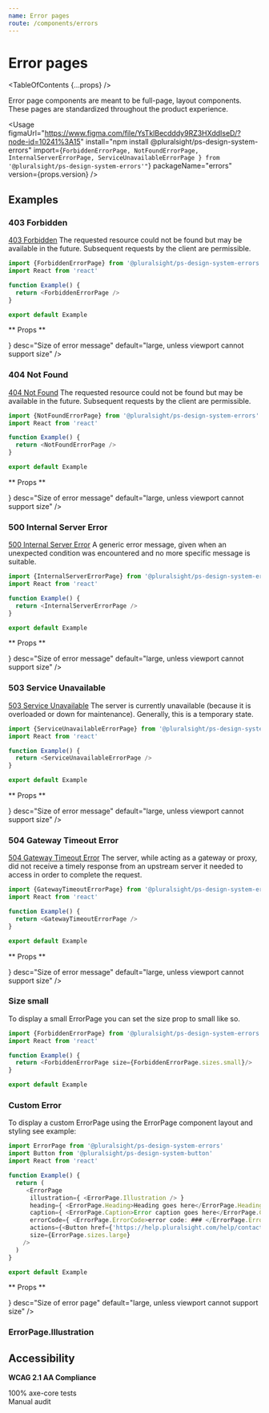 ```yaml
---
name: Error pages
route: /components/errors
---
```



# Error pages

<TableOfContents {...props} />

<Intro>
  Error page components are meant to be full-page, layout components. These
  pages are standardized throughout the product experience.
</Intro>

<Usage
  figmaUrl="https://www.figma.com/file/YsTklBecdddy9RZ3HXddIseD/?node-id=10241%3A15"
  install="npm install @pluralsight/ps-design-system-errors"
  import={`
  ForbiddenErrorPage,
  NotFoundErrorPage,
  InternalServerErrorPage,
  ServiceUnavailableErrorPage
} from '@pluralsight/ps-design-system-errors'"
  `}
  packageName="errors"
  version={props.version}
/>

## Examples

### 403 Forbidden

[403 Forbidden](https://httpstatuses.com/403) The requested resource could not be found but may be available in the future. Subsequent requests by the client are permissible.

```typescript
import {ForbiddenErrorPage} from '@pluralsight/ps-design-system-errors'
import React from 'react'

function Example() {
  return <ForbiddenErrorPage />
}

export default Example
```

** Props **

<TypesTable>
  <TypesProp
    name="href"
    type="string"
    desc="Destination of ”Contact support“ button"
    default="
  https://help.pluralsight.com/help/contact-us"
  />
   <TypesProp
    name="size"
    type={<TypesEnum enum={ErrorPage.sizes} />}
    desc="Size of error message"
    default="large, unless viewport cannot support size"
  />
</TypesTable>

### 404 Not Found

[404 Not Found](https://httpstatuses.com/404) The requested resource could not be found but may be available in the future. Subsequent requests by the client are permissible.

```typescript
import {NotFoundErrorPage} from '@pluralsight/ps-design-system-errors'
import React from 'react'

function Example() {
  return <NotFoundErrorPage />
}

export default Example
```

** Props **

<TypesTable>
  <TypesProp
    name="href"
    type="string"
    desc="Destination of ”Contact support“ button"
    default="
  https://help.pluralsight.com/help/contact-us"
  />
   <TypesProp
    name="size"
    type={<TypesEnum enum={ErrorPage.sizes} />}
    desc="Size of error message"
    default="large, unless viewport cannot support size"
  />
</TypesTable>

### 500 Internal Server Error

[500 Internal Server Error](https://httpstatuses.com/500) A generic error message, given when an unexpected condition was encountered and no more specific message is suitable.

```typescript
import {InternalServerErrorPage} from '@pluralsight/ps-design-system-errors'
import React from 'react'

function Example() {
  return <InternalServerErrorPage />
}

export default Example
```

** Props **

<TypesTable>
  <TypesProp
    name="href"
    type="string"
    desc="Destination of ”Contact support“ button"
    default="
  https://help.pluralsight.com/help/contact-us"
  />
   <TypesProp
    name="size"
    type={<TypesEnum enum={ErrorPage.sizes} />}
    desc="Size of error message"
    default="large, unless viewport cannot support size"
  />
</TypesTable>

### 503 Service Unavailable

[503 Service Unavailable](https://httpstatuses.com/503) The server is currently unavailable (because it is overloaded or down for maintenance). Generally, this is a temporary state.

```typescript
import {ServiceUnavailableErrorPage} from '@pluralsight/ps-design-system-errors'
import React from 'react'

function Example() {
  return <ServiceUnavailableErrorPage />
}

export default Example
```

** Props **

<TypesTable>
   <TypesProp
    name="size"
    type={<TypesEnum enum={ErrorPage.sizes} />}
    desc="Size of error message"
    default="large, unless viewport cannot support size"
  />
</TypesTable>

### 504 Gateway Timeout Error

[504 Gateway Timeout Error](https://httpstatuses.com/504) The server, while acting as a gateway or proxy, did not receive a timely response from an upstream server it needed to access in order to complete the request.

```typescript
import {GatewayTimeoutErrorPage} from '@pluralsight/ps-design-system-errors'
import React from 'react'

function Example() {
  return <GatewayTimeoutErrorPage />
}

export default Example
```

** Props **

<TypesTable>
  <TypesProp
    name="href"
    type="string"
    desc="Destination of ”Contact support“ button"
    default="
  https://help.pluralsight.com/help/contact-us"
  />
   <TypesProp
    name="size"
    type={<TypesEnum enum={ErrorPage.sizes} />}
    desc="Size of error message"
    default="large, unless viewport cannot support size"
  />
</TypesTable>

### Size small
To display a small ErrorPage you can set the size prop to small like so.

```typescript
import {ForbiddenErrorPage} from '@pluralsight/ps-design-system-errors'
import React from 'react'

function Example() {
  return <ForbiddenErrorPage size={ForbiddenErrorPage.sizes.small}/>
}

export default Example
```
### Custom Error

To display a custom ErrorPage using the ErrorPage component layout and styling see example:

```typescript
import ErrorPage from '@pluralsight/ps-design-system-errors'
import Button from '@pluralsight/ps-design-system-button'
import React from 'react'

function Example() {
  return (
     <ErrorPage
      illustration={ <ErrorPage.Illustration /> }
      heading={ <ErrorPage.Heading>Heading goes here</ErrorPage.Heading> }
      caption={ <ErrorPage.Caption>Error caption goes here</ErrorPage.Caption> }
      errorCode={ <ErrorPage.ErrorCode>error code: ### </ErrorPage.ErrorCode>}
      actions={<Button href={'https://help.pluralsight.com/help/contact-us'}>Contact support</Button>}
      size={ErrorPage.sizes.large}
    />
  )
}

export default Example
```

** Props **

<TypesTable>
   <TypesProp
    name="illustration"
    type="ErrorPage.Illustration"
    desc="Icon display on error page"
  />
  <TypesProp
    name="heading"
    type="ErrorPage.Heading"
    desc="Heading of error page"
  />
   <TypesProp
    name="caption"
    type="ErrorPage.Caption"
    desc="Caption of error page"
  />
   <TypesProp
    name="errorCode"
    type="ErrorPage.ErrorCode"
    desc="Error code of error page"
  />
  <TypesProp
    name="actions"
    type="Button | ReactNode"
    desc="Action of error page"
  />
  <TypesProp
    name="size"
    type={<TypesEnum enum={ErrorPage.sizes} />}
    desc="Size of error page"
    default="large, unless viewport cannot support size"
  />
</TypesTable>

### ErrorPage.Illustration

<TypesTable>
   <TypesProp
    name="children"
    type="ReactNode"
    desc="Custom SVG if default icon is not desired"
  />
</TypesTable>

## Accessibility

**WCAG 2.1 AA Compliance**

<CheckCircleFillIcon color="green" size="xSmall" /> 100% axe-core tests
<br />
<WarningFilledIcon color="red" size="xSmall" /> Manual audit
